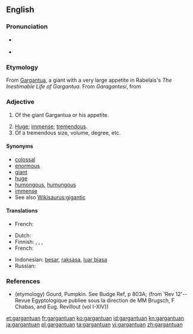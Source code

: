 ==English==

===Pronunciation===
* {{a|UK}} {{IPA|/ˈɡɑː(ɹ)ˌɡæn.tjʊu.æn/|/ˈɡɑː(ɹ)ˌɡænt.jʊuæn/}}
* {{audio|Gargantuan-en-US-pronunciation.ogg|Audio (US)}}

===Etymology===
From [[Gargantua]], a giant with a very large appetite in Rabelais's ''The Inestimable Life of Gargantua''. From ''Garagantesi'', from {{etyl|egy|en}}

===Adjective===
{{en-adj}}

# {{obsolete}} Of the giant Gargantua or his appetite.
# [[huge|Huge]]; [[immense]]; [[tremendous]].
# Of a tremendous size, volume, degree, etc.

====Synonyms====
* [[colossal]]
* [[enormous]]
* [[giant]]
* [[huge]]
* [[humongous]], [[humungous]]
* [[immense]]
* See also [[Wikisaurus:gigantic]]

====Translations====
{{trans-top|of the giant Gargantua or his appetite}}
* French: {{t+|fr|gargantuesque}}
{{trans-mid}}
{{trans-bottom}}

{{trans-top|huge}}
* Dutch: {{t-|nl|immens}}
* Finnish: {{t+|fi|valtava}}, {{t-|fi|jättiläismäinen}}, {{t-|fi|jättimäinen}}, {{t+|fi|suunnaton}}
* French: {{t+|fr|gargantuesque}}
{{trans-mid}}
* Indonesian: [[besar]], [[raksasa]], [[luar biasa]]
* Russian: {{t+|ru|гигантский|tr=gigántskij|sc=Cyrl}}
{{trans-bottom}}

===References===
* (etymology) Gourd, Pumpkin. See Budge Ref, p 803A; (from 'Rev 12'--Revue Egyptologique publiee sous la direction de MM Brugsch, F Chabas, and Eug. Revillout (vol I-XIV))

[[et:gargantuan]]
[[fr:gargantuan]]
[[ko:gargantuan]]
[[id:gargantuan]]
[[kn:gargantuan]]
[[ja:gargantuan]]
[[pl:gargantuan]]
[[ta:gargantuan]]
[[vi:gargantuan]]
[[zh:gargantuan]]